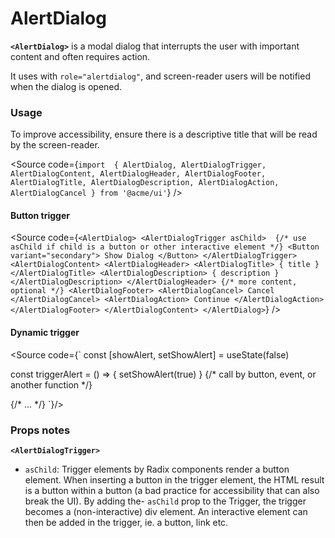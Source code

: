 
<Meta of={AlertDialogStories} />

# AlertDialog

**`<AlertDialog>`** is a modal dialog that interrupts the user with important content and often requires action.

It uses with `role="alertdialog"`, and screen-reader users will be notified when the dialog is opened.

<Canvas of={AlertDialogStories.Default} />

### Usage

To improve accessibility, ensure there is a descriptive title that will be read by the screen-reader.

<Source
	code={`import  {
  AlertDialog,
  AlertDialogTrigger,
  AlertDialogContent,
  AlertDialogHeader,
  AlertDialogFooter,
  AlertDialogTitle,
  AlertDialogDescription,
  AlertDialogAction,
  AlertDialogCancel
} from '@acme/ui'`}
/>

#### Button trigger

<Source
	code={`
<AlertDialog>
  <AlertDialogTrigger asChild>  {/* use asChild if child is a button or other interactive element */}
    <Button variant="secondary"> Show Dialog </Button>
  </AlertDialogTrigger>
  <AlertDialogContent>
    <AlertDialogHeader>
      <AlertDialogTitle> { title } </AlertDialogTitle>
      <AlertDialogDescription> { description } </AlertDialogDescription>
    </AlertDialogHeader>
    {/* more content, optional */}
    <AlertDialogFooter>
      <AlertDialogCancel> Cancel </AlertDialogCancel>
      <AlertDialogAction> Continue </AlertDialogAction>
    </AlertDialogFooter>
  </AlertDialogContent>
</AlertDialog>
`}
/>

#### Dynamic trigger

<Source code={`
const [showAlert, setShowAlert] = useState(false)

const triggerAlert = () => { setShowAlert(true) } {/* call by button, event, or another function */}

<AlertDialog open={showAlert} onOpenChange={setShowAlert}>
	<AlertDialogContent>{/* ... */}</AlertDialogContent>
</AlertDialog>
`}/>

### Props notes

**`<AlertDialogTrigger>`**

- `asChild`: Trigger elements by Radix components render a button element.
  When inserting a button in the trigger element, the HTML result is a button within a button (a bad practice for accessibility that can also break the UI).
  By adding the- `asChild` prop to the Trigger, the trigger becomes a (non-interactive) div element. An interactive element can then be added in the trigger, ie. a button, link etc.
